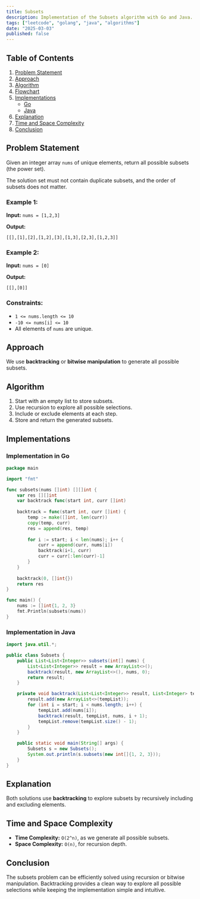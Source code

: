 ```yaml
---
title: Subsets
description: Implementation of the Subsets algorithm with Go and Java.
tags: ["leetcode", "golang", "java", "algorithms"]
date: "2025-03-03"
published: false
---
```


## Table of Contents

1. [Problem Statement](#problem-statement)
2. [Approach](#approach)
3. [Algorithm](#algorithm)
4. [Flowchart](#flowchart)
5. [Implementations](#implementations)
   - [Go](#implementation-in-go)
   - [Java](#implementation-in-java)
6. [Explanation](#explanation)
7. [Time and Space Complexity](#time-and-space-complexity)
8. [Conclusion](#conclusion)

## Problem Statement

Given an integer array `nums` of unique elements, return all possible subsets (the power set).

The solution set must not contain duplicate subsets, and the order of subsets does not matter.

### Example 1:

**Input:** `nums = [1,2,3]`

**Output:**

```
[[],[1],[2],[1,2],[3],[1,3],[2,3],[1,2,3]]
```

### Example 2:

**Input:** `nums = [0]`

**Output:**

```
[[],[0]]
```

### Constraints:

- `1 <= nums.length <= 10`
- `-10 <= nums[i] <= 10`
- All elements of `nums` are unique.

## Approach

We use **backtracking** or **bitwise manipulation** to generate all possible subsets.

## Algorithm

1. Start with an empty list to store subsets.
2. Use recursion to explore all possible selections.
3. Include or exclude elements at each step.
4. Store and return the generated subsets.

## Implementations

### Implementation in Go

```go
package main

import "fmt"

func subsets(nums []int) [][]int {
    var res [][]int
    var backtrack func(start int, curr []int)
    
    backtrack = func(start int, curr []int) {
        temp := make([]int, len(curr))
        copy(temp, curr)
        res = append(res, temp)
        
        for i := start; i < len(nums); i++ {
            curr = append(curr, nums[i])
            backtrack(i+1, curr)
            curr = curr[:len(curr)-1]
        }
    }
    
    backtrack(0, []int{})
    return res
}

func main() {
    nums := []int{1, 2, 3}
    fmt.Println(subsets(nums))
}
```

### Implementation in Java

```java
import java.util.*;

public class Subsets {
    public List<List<Integer>> subsets(int[] nums) {
        List<List<Integer>> result = new ArrayList<>();
        backtrack(result, new ArrayList<>(), nums, 0);
        return result;
    }

    private void backtrack(List<List<Integer>> result, List<Integer> tempList, int[] nums, int start) {
        result.add(new ArrayList<>(tempList));
        for (int i = start; i < nums.length; i++) {
            tempList.add(nums[i]);
            backtrack(result, tempList, nums, i + 1);
            tempList.remove(tempList.size() - 1);
        }
    }

    public static void main(String[] args) {
        Subsets s = new Subsets();
        System.out.println(s.subsets(new int[]{1, 2, 3}));
    }
}
```

## Explanation

Both solutions use **backtracking** to explore subsets by recursively including and excluding elements.

## Time and Space Complexity

- **Time Complexity:** `O(2^n)`, as we generate all possible subsets.
- **Space Complexity:** `O(n)`, for recursion depth.

## Conclusion

The subsets problem can be efficiently solved using recursion or bitwise manipulation. Backtracking provides a clean way to explore all possible selections while keeping the implementation simple and intuitive.

